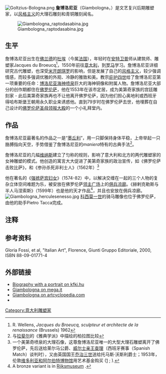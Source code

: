 [[File:Goltzius-Bologna.png|thumb]] 
'''詹博洛尼亚'''（Giambologna，{{BD|1529年||1608年|8月13日}}）是文艺复兴后期雕塑家，以[[风格主义|风格主义]]的大理石雕刻和青铜雕刻闻名。
 
[[File:Giambologna_raptodasabina.jpg|alt=marble sculpture]]

== 生平 ==
詹博洛尼亚出生在[[佛兰德|佛兰德]]的[[杜埃|杜埃]]（今属[[法国|法国]]），年轻时在[[安特卫普|安特卫普]]师从建筑师、雕塑家Jacques du Broeucq<ref>R. Wellens, ''Jacques du Broeucq, sculpteur et architecte de la renaissance'' (Brussels) 1962</ref>，1550年前往[[意大利|意大利]]，到[[罗马|罗马]]学习。詹博洛尼亚详细研究古代雕塑，也深受[[米开朗琪罗|米开朗琪罗]]的影响，但是发展了自己的[[风格主义|风格主义]]，较少强调情感，而较多强调优雅的外观、冷静的雅致和美。教宗[[庇护四世|庇护四世]]给了詹博洛尼亚第一项重要的任命：[[博洛尼亚|博洛尼亚]][[海神喷泉_(博洛尼亚)|海神喷泉]]巨大的海神铜像和附属人物。詹博洛尼亚大部分的创作期都住在[[佛罗伦萨|佛罗伦萨]]，他在1553年在该市定居，成为美第奇家族的宫廷雕刻家 - 此后美第奇家族再也不让他离开佛罗伦萨，因为他们担心奥地利或西班牙得哈布斯堡王朝用永久职业来诱惑他。直到79岁时在佛罗伦萨去世，他埋葬在自己设计的[[佛罗伦萨圣母领报大殿|佛罗伦萨圣母领报大殿]]的一个小礼拜堂内。

== 作品 ==

詹博洛尼亚最著名的作品之一是“[[墨丘利|墨丘利]]”，用一只脚保持身体平稳，上帝举起一只胳膊指向天空，手势借鉴了詹博洛尼亚的''maniera''特有的古典手法<ref>与[[拉斐尔|拉斐尔]]的《雅典学派》中描绘的柏拉图比较</ref>。

詹博洛尼亚的几幅[[维纳斯|维纳斯]]建立了匀称的规则，影响了意大利和北方的两代雕塑家的女神雕塑的模式。他创造的寓言大大促进了美第奇家族的政治宣传，如《佛罗伦萨击败比萨》，和《参孙杀死非利士人》（1562年）<ref>一个美第奇喷泉的大理石像，这尊詹博洛尼亚唯一的大型大理石雕塑离开了佛罗伦萨，先后送给莱尔马公爵、[[查理一世_(英国)|威尔士亲王查理]]（西班牙赛事（Spanish Match）谈判时），又由英国国王[[乔治三世|乔治三世]]送给托马斯·沃斯利爵士；1953年，伦敦[[维多利亚和阿尔伯特博物馆|维多利亚和阿尔伯特博物馆]]用艺术基金购买 ([http://www.artfund.org/artwork/2814/samson-slaying-a-philistine] {{Wayback|url=http://www.artfund.org/artwork/2814/samson-slaying-a-philistine |date=20070926224757 }}; {{cite web |url=http://www.goldingyoung.com/Monkeys/monkeys12.htm |title=存档副本 |accessdate=2007-03-16 |deadurl=yes |archiveurl=https://web.archive.org/web/20080411141432/http://www.goldingyoung.com/Monkeys/monkeys12.htm |archivedate=2008-04-11 }}).</ref> 

他在著名的《[[强掳萨宾妇女|强掳萨宾妇女]]》（1574-82）中，以解决交缠在一起的三个人物的复杂立体空间难题为乐，被安放在佛罗伦萨[[领主广场|领主广场]]上的[[佣兵凉廊|佣兵凉廊]]。《赫剌克勒斯与半人马涅索斯》（1599年）也是他的天才作品<ref>A bronze variant is in [[Rijksmuseum|Rijksmuseum]] [http://www.rijksmuseum.nl/aria/aria_assets/BK-16939?lang=en {{Wayback|url=http://www.rijksmuseum.nl/aria/aria_assets/BK-16939?lang=en |date=20110608044826 }}] {{Wayback|url=http://www.rijksmuseum.nl/aria/aria_assets/BK-16939?lang=en |date=20110608044826 }}.</ref>，并且也安放在佣兵凉廊。
[[File:Giambologna_herculesenesso.jpg|thumb]]
[[科西莫一世|科西莫一世]]的骑马雕像也位于佛罗伦萨，由他的助手Pietro Tacca完成。

== 注释 ==
{{reflist|2}}

== 参考资料 ==
Gloria Fossi, et al, "Italian Art", Florence, Giunti Gruppo Editoriale, 2000, ISBN 88-09-01771-4

== 外部链接 ==
* [http://www.kfki.hu/~arthp/bio/g/giovanni/bologna/biograph.html Biography with a portrait on kfki.hu] {{Wayback|url=http://www.kfki.hu/~arthp/bio/g/giovanni/bologna/biograph.html |date=20040808101335 }}
* [http://www.mega.it/eng/egui/pers/giamb.htm Giambologna on mega.it] {{Wayback|url=http://www.mega.it/eng/egui/pers/giamb.htm |date=20210501225641 }}
* [http://www.artcyclopedia.com/artists/giambologna.html Giambologna on artcyclopedia.com] {{Wayback|url=http://www.artcyclopedia.com/artists/giambologna.html |date=20140203024422 }}
* {{cite web
 |publisher= [[Victoria_and_Albert_Museum|Victoria and Albert Museum]]
 |url= http://www.vam.ac.uk/images/image/9209-popup.html
 |title= Model of a River God
 |work= Sculpture
 |accessdate= 2007-09-22
 |archive-date= 2012-04-04
 |archive-url= https://web.archive.org/web/20120404021022/http://www.vam.ac.uk/images/image/9209-popup.html
 |dead-url= no
 }}

{{Commons|Giambologna}}

{{Authority control}}
{{DEFAULTSORT:Giambologna}}

[[Category:意大利雕塑家|Category:意大利雕塑家]]